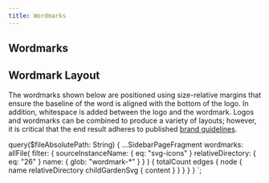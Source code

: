 ```yaml
---
title: Wordmarks
---
```


## Wordmarks


<SvgSearch searchEnabled={false} data={props.data.wordmarks} />

## Wordmark Layout

The wordmarks shown below are positioned using size-relative margins that ensure the baseline of the
word is aligned with the bottom of the logo. In addition, whitespace is added between the logo and
the wordmark. Logos and wordmarks can be combined to produce a variety of layouts; however, it is
critical that the end result adheres to published [brand guidelines](https://brandland.zendesk.com/brand-identity).


<CodeExample code={WordmarkLayoutCode}>
  <WordmarkLayout />
</CodeExample>


  query($fileAbsolutePath: String) {
    ...SidebarPageFragment
    wordmarks: allFile(
      filter: {
        sourceInstanceName: { eq: "svg-icons" }
        relativeDirectory: { eq: "26" }
        name: { glob: "wordmark-*" }
      }
    ) {
      totalCount
      edges {
        node {
          name
          relativeDirectory
          childGardenSvg {
            content
          }
        }
      }
    }
  }
`;
